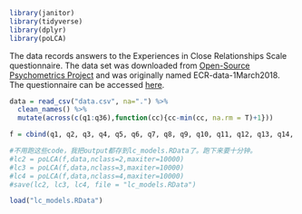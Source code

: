 ```r
library(janitor)
library(tidyverse)
library(dplyr)
library(poLCA)
```

The data records answers to the Experiences in Close Relationships Scale questionnaire. The data set was downloaded from [Open-Source Psychometrics Project](http://openpsychometrics.org/_rawdata/) and was originally named ECR-data-1March2018. The questionnaire can be accessed [here](http://openpsychometrics.org/tests/ECR.php). 

```r
data = read_csv("data.csv", na=".") %>%
  clean_names() %>%
  mutate(across(c(q1:q36),function(cc){cc-min(cc, na.rm = T)+1}))
```

```r
f = cbind(q1, q2, q3, q4, q5, q6, q7, q8, q9, q10, q11, q12, q13, q14, q15, q16, q17, q18, q19, q20, q21, q22, q23, q24, q25, q26, q27, q28, q29, q30, q31, q32, q33, q34, q35, q36)~1
```

```r
#不用跑这些code，我把output都存到lc_models.RData了。跑下来要十分钟。
#lc2 = poLCA(f,data,nclass=2,maxiter=10000)
#lc3 = poLCA(f,data,nclass=3,maxiter=10000)
#lc4 = poLCA(f,data,nclass=4,maxiter=10000)
#save(lc2, lc3, lc4, file = "lc_models.RData")
```

```r
load("lc_models.RData")
```

